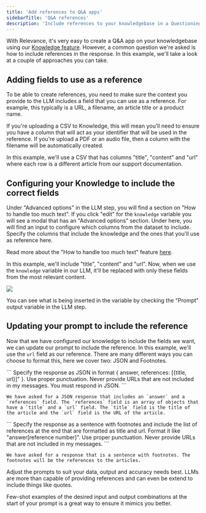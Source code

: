 ```yaml
---
title: 'Add references to Q&A apps'
sidebarTitle: 'Q&A references'
description: 'Include references to your knowledgebase in a Questioning and Answering app'
---
```


With Relevance, it's very easy to create a Q&A app on your knowledgebase using our [Knowledge feature](/notebook/knowledge). However, a common question we're asked is how to include references in the response. In this example, we'll take a look at a couple of approaches you can take.

## Adding fields to use as a reference

To be able to create references, you need to make sure the context you provide to the LLM includes a field that you can use as a reference. For example, this typically is a URL, a filename, an article title or a product name.

If you're uploading a CSV to Knowledge, this will mean you'll need to ensure you have a column that will act as your identifier that will be used in the reference. If you're upload a PDF or an audio file, then a column with the filename will be automatically created.

In this example, we'll use a CSV that has columns "title", "content" and "url" where each row is a different article from our support documentation.

## Configuring your Knowledge to include the correct fields

Under "Advanced options" in the LLM step, you will find a section on "How to handle too much text". If you click "edit" for the `knowledge` variable you will see a modal that has an "Advanced options" section. Under here, you will find an input to configure which columns from the dataset to include. Specify the columns that include the knowledge and the ones that you'll use as reference here.

<Tip>Read more about the "How to handle too much text" feature [here](/prompts/how-to-handle-too-much-text).</Tip>

In this example, we'll include "title", "content" and "url". Now, when we use the `knowledge` variable in our LLM, it'll be replaced with only these fields from the most relevant content.

<Frame caption="Screenshot of the column selection modal">
  <img src="/images/column-selection.png" />
</Frame>

<Tip>You can see what is being inserted in the variable by checking the "Prompt" output variable in the LLM step.</Tip>

## Updating your prompt to include the reference

Now that we have configured our knowledge to include the fields we want, we can update our prompt to include the reference. In this example, we'll use the `url` field as our reference. There are many different ways you can choose to format this, here we cover two: JSON and Footnotes.

<Tabs>
  <Tab title="JSON">
    ```
    Specify the response as JSON in format { answer, references: [{title, url}]" }. Use proper punctuation. Never provide URLs that are not included in my messages. You must respond in JSON.
    ```

    We have asked for a JSON response that includes an `answer` and a `references` field. The `references` field is an array of objects that have a `title` and a `url` field. The `title` field is the title of the article and the `url` field is the URL of the article.
  </Tab>
  <Tab title="Footnotes">
    ```
    Specify the response as a sentence with footnotes and include the list of references at the end that are formatted as title and url. Format it like "answer[reference number]". Use proper punctuation. Never provide URLs that are not included in my messages.
    ```

    We have asked for a response that is a sentence with footnotes. The footnotes will be the references to the articles.
</Tabs>

Adjust the prompts to suit your data, output and accuracy needs best. LLMs are more than capable of providing references and can even be extend to include things like quotes.

<Tip>Few-shot examples of the desired input and output combinations at the start of your prompt is a great way to ensure it mimics you better.</Tip>

